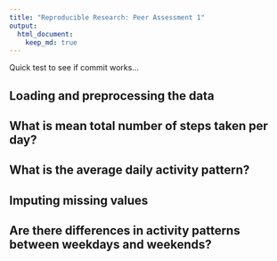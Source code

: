 ```yaml
---
title: "Reproducible Research: Peer Assessment 1"
output: 
  html_document:
    keep_md: true
---
```


Quick test to see if commit works...

## Loading and preprocessing the data



## What is mean total number of steps taken per day?



## What is the average daily activity pattern?



## Imputing missing values



## Are there differences in activity patterns between weekdays and weekends?
